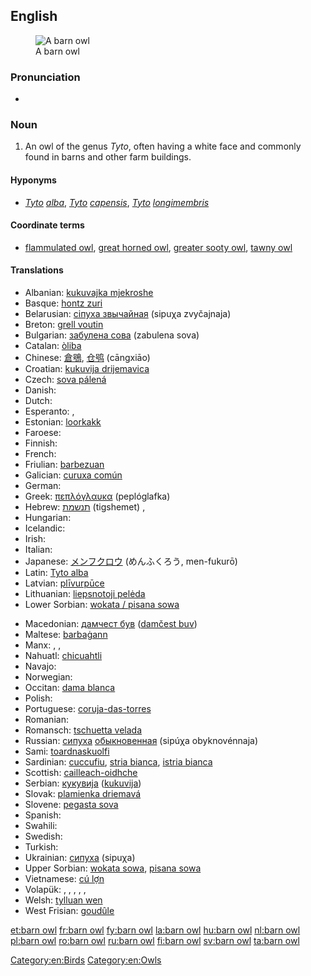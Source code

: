 ==English==
{{wikipedia}}
[[Image:Schleiereule fws.jpg|thumb|A barn owl]]

===Pronunciation===
* {{IPA|/ˈbɑɽn ɑʊl/}}

===Noun===
{{en-noun|head=[[barn]] [[owl]]}}

# An owl of the genus ''Tyto'', often having a white face and commonly found in barns and other farm buildings.

====Hyponyms====
* {{sense|owl living in farm buildings}} ''[[Tyto]] [[alba]]'', ''[[Tyto]] [[capensis]]'', ''[[Tyto]] [[longimembris]]''

====Coordinate terms====
* {{sense|owl living in farm buildings}} [[flammulated owl]], [[great horned owl]], [[greater sooty owl]], [[tawny owl]]

====Translations====
{{trans-top|An owl of the genus ''Tyto''}}
* Albanian: [[kukuvajka mjekroshe]]
* Basque: [[hontz zuri]]
* Belarusian: [[сіпуха звычайная]] (sipuχa zvyčajnaja) {{f}}
* Breton: [[grell voutin]]
* Bulgarian: [[забулена сова]] (zabulena sova) {{f}}
* Catalan: [[òliba]]
* Chinese: [[倉鴞]], [[仓鸮]] (cāngxiāo)
* Croatian: [[kukuvija drijemavica]]
* Czech: [[sova pálená]] {{f}}
* Danish: {{t-|da|slørugle}}
* Dutch: {{t+|nl|kerkuil|m}}
* Esperanto: {{t-|eo|turstrigo|xs=Esperanto}}, {{t-|eo|blanka strigo}}
* Estonian: [[loorkakk]]
* Faroese: {{t-|fo|hjartaugla}}
* Finnish: {{t+|fi|tornipöllö}}
* French: {{t+|fr|chouette effraie|f}}
* Friulian: [[barbezuan]]
* Galician: [[curuxa común]]
* German: {{t+|de|Schleiereule|f}}
* Greek: [[πεπλόγλαυκα]] (peplóglafka) {{f}}
* Hebrew: [[תנשמת]] (tigshemet) {{f}}, {{t+|he|תנשמת|tr=tinshemet|sc=Hebr}}
* Hungarian: {{t+|hu|gyöngybagoly}}
* Icelandic: {{t-|is|turnugla}}
* Irish: {{t-|ga|scréachóg reilige|xs=Irish}}
* Italian: {{t+|it|barbagianni}}
* Japanese: [[メンフクロウ]] (めんふくろう, men-fukurō)<!-- [[面梟]] not sure about kanji - kana is the usual way to write it -->
* Latin: [[Tyto alba]] '' ''
* Latvian: [[plīvurpūce]]
* Lithuanian: [[liepsnotoji pelėda]]
* Lower Sorbian: [[wokata / pisana sowa]]
{{trans-mid}}
* Macedonian: [[дамчест був]] ([[damčest buv]])
* Maltese: [[barbaġann]]
* Manx: {{t-|gv|hullad soailt|f}}, {{t-|gv|hullad vane|f}}, {{t-|gv|caillagh oie|f}}
* Nahuatl: [[chicuahtli]]
* Navajo: {{tø|nv|biniiʼłigaii}}
* Norwegian: {{t-|no|tårnugle}}
* Occitan: [[dama blanca]]
* Polish: {{t-|pl|płomykówka}}
* Portuguese: [[coruja-das-torres]] {{f}}
* Romanian: {{t+|ro|strigă}}
* Romansch: [[tschuetta velada]]
* Russian: [[сипуха]] [[обыкновенный|обыкновенная]] (sipúχa obyknovénnaja) {{f}}
* Sami: [[toardnaskuolfi]]
* Sardinian: [[cuccufiu]], [[stria bianca]], [[istria bianca]]
* Scottish: [[cailleach-oidhche]]
* Serbian: [[кукувиjа]] ([[kukuvija]])
* Slovak: [[plamienka driemavá]]
* Slovene: [[pegasta sova]]
* Spanish: {{t+|es|lechuza|f}}
* Swahili: {{t+|sw|bundi}}
* Swedish: {{t+|sv|tornuggla}}
* Turkish: {{t+|tr|peçeli baykuş}}
* Ukrainian: [[сипуха]] (sipuχa) {{f}}
* Upper Sorbian: [[wokata sowa]], [[pisana sowa]]
* Vietnamese: [[cú lợn]]
* Volapük: {{qualifier|♂♀}} {{t-|vo|glügastrig}}, {{qualifier|♂}} {{t-|vo|glügahistrig}}, {{qualifier|♀}} {{t-|vo|glügajistrig}}, {{qualifier|♂♀}} {{t-|vo|glügastrigül}}, {{qualifier|♂}} {{t-|vo|glügahistrigül}}, {{qualifier|♀}} {{t-|vo|glügajistrigül}}
* Welsh: [[tylluan wen]]
* West Frisian: [[goudûle]]
{{trans-bottom}}

[[Category:en:Birds]]
[[Category:en:Owls]]

[[et:barn owl]]
[[fr:barn owl]]
[[fy:barn owl]]
[[la:barn owl]]
[[hu:barn owl]]
[[nl:barn owl]]
[[pl:barn owl]]
[[ro:barn owl]]
[[ru:barn owl]]
[[fi:barn owl]]
[[sv:barn owl]]
[[ta:barn owl]]